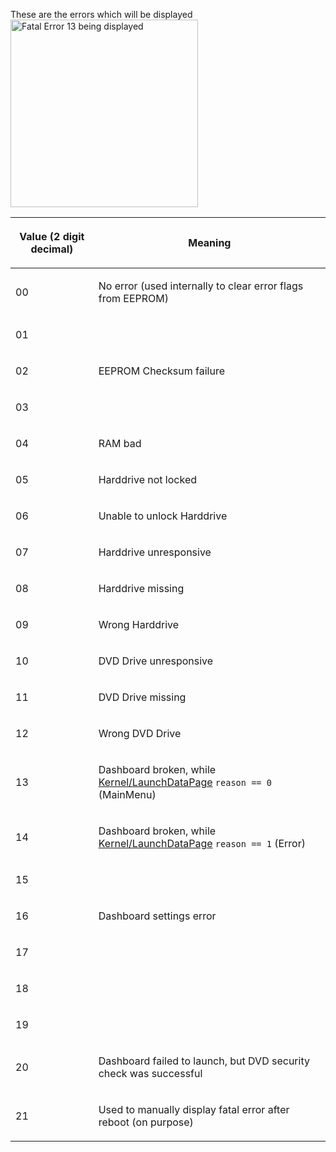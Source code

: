 These are the errors which will be displayed [[File:Fatal_Error_13.png|300px|thumb|right|Fatal Error 13 being displayed]]

{| class="wikitable"
!Value (2 digit decimal)
!Meaning
|-
|00
|No error (used internally to clear error flags from EEPROM)
|-
|01
|
|-
|02
|EEPROM Checksum failure
|-
|03
|
|-
|04
|RAM bad
|-
|05
|Harddrive not locked
|-
|06
|Unable to unlock Harddrive
|-
|07
|Harddrive unresponsive{{citation needed}}
|-
|08
|Harddrive missing
|-
|09
|Wrong Harddrive{{citation needed}}
|-
|10
|DVD Drive unresponsive
|-
|11
|DVD Drive missing
|-
|12
|Wrong DVD Drive{{citation needed}}
|-
|13
|Dashboard broken, while [[Kernel/LaunchDataPage]] <code>reason == 0</code> (MainMenu)
|-
|14
|Dashboard broken, while [[Kernel/LaunchDataPage]] <code>reason == 1</code> (Error)
|-
|15
|
|-
|16
|Dashboard settings error{{citation needed}}
|-
|17
|
|-
|18
|
|-
|19
|
|-
|20
|Dashboard failed to launch, but DVD security check was successful
|-
|21
|Used to manually display fatal error after reboot (on purpose)
|}